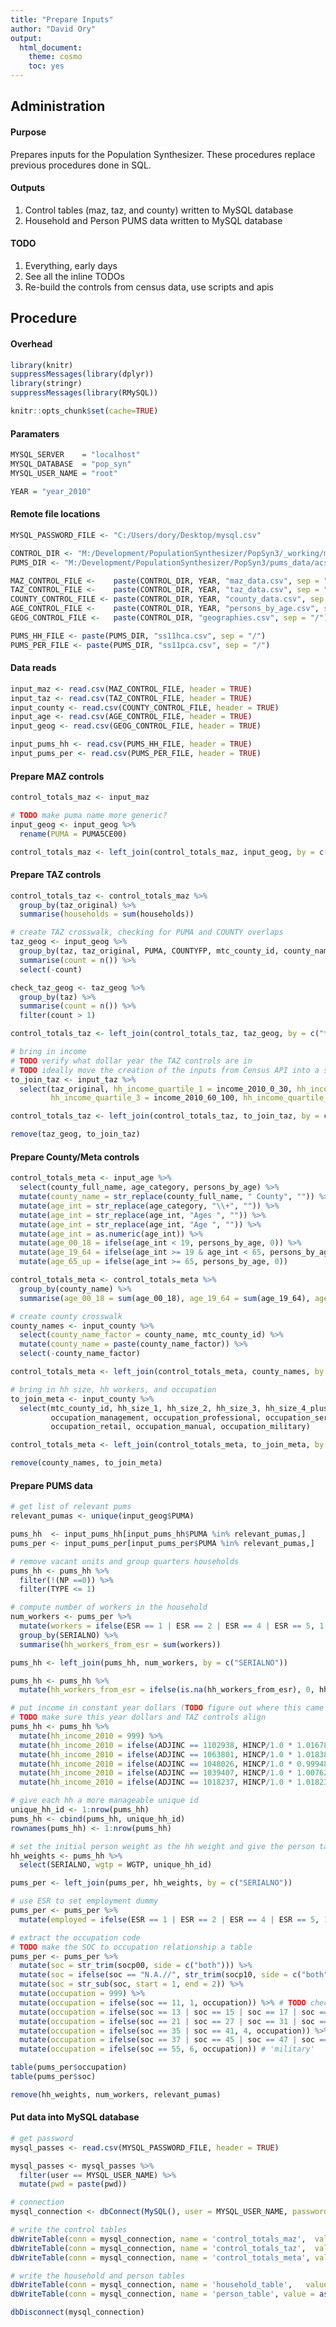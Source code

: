 ```yaml
---
title: "Prepare Inputs"
author: "David Ory"
output: 
  html_document:
    theme: cosmo
    toc: yes
---
```



## Administration

#### Purpose
Prepares inputs for the Population Synthesizer. These procedures replace previous procedures done in SQL.  

#### Outputs
1.  Control tables (maz, taz, and county) written to MySQL database
2.  Household and Person PUMS data written to MySQL database

#### TODO
1. Everything, early days
2. See all the inline TODOs
3. Re-build the controls from census data, use scripts and apis

## Procedure

#### Overhead
```r
library(knitr)
suppressMessages(library(dplyr))
library(stringr)
suppressMessages(library(RMySQL))
```

```r
knitr::opts_chunk$set(cache=TRUE)
```

#### Paramaters
```r
MYSQL_SERVER    = "localhost"
MYSQL_DATABASE  = "pop_syn"
MYSQL_USER_NAME = "root" 

YEAR = "year_2010"
```

#### Remote file locations
```r
MYSQL_PASSWORD_FILE <- "C:/Users/dory/Desktop/mysql.csv"

CONTROL_DIR <- "M:/Development/PopulationSynthesizer/PopSyn3/_working/mysql_version/input_data"
PUMS_DIR <- "M:/Development/PopulationSynthesizer/PopSyn3/pums_data/acs2011_5yr/ca"

MAZ_CONTROL_FILE <-    paste(CONTROL_DIR, YEAR, "maz_data.csv", sep = "/")
TAZ_CONTROL_FILE <-    paste(CONTROL_DIR, YEAR, "taz_data.csv", sep = "/")
COUNTY_CONTROL_FILE <- paste(CONTROL_DIR, YEAR, "county_data.csv", sep = "/")
AGE_CONTROL_FILE <-    paste(CONTROL_DIR, YEAR, "persons_by_age.csv", sep = "/")
GEOG_CONTROL_FILE <-   paste(CONTROL_DIR, "geographies.csv", sep = "/")

PUMS_HH_FILE <- paste(PUMS_DIR, "ss11hca.csv", sep = "/")
PUMS_PER_FILE <- paste(PUMS_DIR, "ss11pca.csv", sep = "/")

```

#### Data reads
```r
input_maz <- read.csv(MAZ_CONTROL_FILE, header = TRUE)
input_taz <- read.csv(TAZ_CONTROL_FILE, header = TRUE)
input_county <- read.csv(COUNTY_CONTROL_FILE, header = TRUE)
input_age <- read.csv(AGE_CONTROL_FILE, header = TRUE)
input_geog <- read.csv(GEOG_CONTROL_FILE, header = TRUE)

input_pums_hh <- read.csv(PUMS_HH_FILE, header = TRUE)
input_pums_per <- read.csv(PUMS_PER_FILE, header = TRUE)

```

#### Prepare MAZ controls
```r
control_totals_maz <- input_maz

# TODO make puma name more generic?
input_geog <- input_geog %>%
  rename(PUMA = PUMA5CE00)

control_totals_maz <- left_join(control_totals_maz, input_geog, by = c("maz_original"))

```

#### Prepare TAZ controls
```r
control_totals_taz <- control_totals_maz %>%
  group_by(taz_original) %>%
  summarise(households = sum(households))

# create TAZ crosswalk, checking for PUMA and COUNTY overlaps
taz_geog <- input_geog %>%
  group_by(taz, taz_original, PUMA, COUNTYFP, mtc_county_id, county_name) %>%
  summarise(count = n()) %>%
  select(-count)

check_taz_geog <- taz_geog %>%
  group_by(taz) %>%
  summarise(count = n()) %>%
  filter(count > 1)

control_totals_taz <- left_join(control_totals_taz, taz_geog, by = c("taz_original"))

# bring in income
# TODO verify what dollar year the TAZ controls are in
# TODO ideally move the creation of the inputs from Census API into a script
to_join_taz <- input_taz %>%
  select(taz_original, hh_income_quartile_1 = income_2010_0_30, hh_income_quartile_2 = income_2010_30_60, 
         hh_income_quartile_3 = income_2010_60_100, hh_income_quartile_4 = income_2010_100_up)

control_totals_taz <- left_join(control_totals_taz, to_join_taz, by = c("taz_original"))

remove(taz_geog, to_join_taz)

```

#### Prepare County/Meta controls
```r
control_totals_meta <- input_age %>%
  select(county_full_name, age_category, persons_by_age) %>%
  mutate(county_name = str_replace(county_full_name, " County", "")) %>%
  mutate(age_int = str_replace(age_category, "\\+", "")) %>%
  mutate(age_int = str_replace(age_int, "Ages ", "")) %>%
  mutate(age_int = str_replace(age_int, "Age ", "")) %>%
  mutate(age_int = as.numeric(age_int)) %>%
  mutate(age_00_18 = ifelse(age_int < 19, persons_by_age, 0)) %>%
  mutate(age_19_64 = ifelse(age_int >= 19 & age_int < 65, persons_by_age, 0)) %>%
  mutate(age_65_up = ifelse(age_int >= 65, persons_by_age, 0))

control_totals_meta <- control_totals_meta %>%
  group_by(county_name) %>%
  summarise(age_00_18 = sum(age_00_18), age_19_64 = sum(age_19_64), age_65_up = sum(age_65_up))

# create county crosswalk
county_names <- input_county %>%
  select(county_name_factor = county_name, mtc_county_id) %>%
  mutate(county_name = paste(county_name_factor)) %>%
  select(-county_name_factor)

control_totals_meta <- left_join(control_totals_meta, county_names, by = c("county_name"))

# bring in hh size, hh workers, and occupation
to_join_meta <- input_county %>%
  select(mtc_county_id, hh_size_1, hh_size_2, hh_size_3, hh_size_4_plus, hh_workers_0, hh_workers_1, hh_workers_2, hh_workers_3_plus,
         occupation_management, occupation_professional, occupation_services,
         occupation_retail, occupation_manual, occupation_military)

control_totals_meta <- left_join(control_totals_meta, to_join_meta, by = c("mtc_county_id"))

remove(county_names, to_join_meta)

```

#### Prepare PUMS data
```r
# get list of relevant pums
relevant_pumas <- unique(input_geog$PUMA)

pums_hh  <- input_pums_hh[input_pums_hh$PUMA %in% relevant_pumas,]
pums_per <- input_pums_per[input_pums_per$PUMA %in% relevant_pumas,]

# remove vacant units and group quarters households
pums_hh <- pums_hh %>%
  filter(!(NP ==0)) %>%
  filter(TYPE <= 1)

# compute number of workers in the household
num_workers <- pums_per %>%
  mutate(workers = ifelse(ESR == 1 | ESR == 2 | ESR == 4 | ESR == 5, 1, 0)) %>%
  group_by(SERIALNO) %>%
  summarise(hh_workers_from_esr = sum(workers))

pums_hh <- left_join(pums_hh, num_workers, by = c("SERIALNO"))

pums_hh <- pums_hh %>%
  mutate(hh_workers_from_esr = ifelse(is.na(hh_workers_from_esr), 0, hh_workers_from_esr))

# put income in constant year dollars (TODO figure out where this came from, SQL says reported income * rolling reference factor * inflation adjustment)
# TODO make sure this year dollars and TAZ controls align
pums_hh <- pums_hh %>%
  mutate(hh_income_2010 = 999) %>%
  mutate(hh_income_2010 = ifelse(ADJINC == 1102938, HINCP/1.0 * 1.016787 * 1.05156, hh_income_2010)) %>%
  mutate(hh_income_2010 = ifelse(ADJINC == 1063801, HINCP/1.0 * 1.018389 * 1.01265, hh_income_2010)) %>%
  mutate(hh_income_2010 = ifelse(ADJINC == 1048026, HINCP/1.0 * 0.999480 * 1.01651, hh_income_2010)) %>%
  mutate(hh_income_2010 = ifelse(ADJINC == 1039407, HINCP/1.0 * 1.007624 * 1.00000, hh_income_2010)) %>%
  mutate(hh_income_2010 = ifelse(ADJINC == 1018237, HINCP/1.0 * 1.018237 * 0.96942, hh_income_2010))

# give each hh a more manageable unique id
unique_hh_id <- 1:nrow(pums_hh)
pums_hh <- cbind(pums_hh, unique_hh_id)
rownames(pums_hh) <- 1:nrow(pums_hh)

# set the initial person weight as the hh weight and give the person table the hhnum id
hh_weights <- pums_hh %>%
  select(SERIALNO, wgtp = WGTP, unique_hh_id)

pums_per <- left_join(pums_per, hh_weights, by = c("SERIALNO"))

# use ESR to set employment dummy
pums_per <- pums_per %>%
  mutate(employed = ifelse(ESR == 1 | ESR == 2 | ESR == 4 | ESR == 5, 1, 0L))

# extract the occupation code
# TODO make the SOC to occupation relationship a table
pums_per <- pums_per %>%
  mutate(soc = str_trim(socp00, side = c("both"))) %>%
  mutate(soc = ifelse(soc == "N.A.//", str_trim(socp10, side = c("both")), soc)) %>%
  mutate(soc = str_sub(soc, start = 1, end = 2)) %>%
  mutate(occupation = 999) %>%
  mutate(occupation = ifelse(soc == 11, 1, occupation)) %>% # TODO check, SQL code says 'management'
  mutate(occupation = ifelse(soc == 13 | soc == 15 | soc == 17 | soc == 19 | soc == 23 | soc == 25 | soc == 29, 2, occupation)) %>% # 'professional'
  mutate(occupation = ifelse(soc == 21 | soc == 27 | soc == 31 | soc == 33 | soc == 39 | soc == 43, 3, occupation)) %>% # 'services'
  mutate(occupation = ifelse(soc == 35 | soc == 41, 4, occupation)) %>% # 'retail'
  mutate(occupation = ifelse(soc == 37 | soc == 45 | soc == 47 | soc == 49 | soc == 51 | soc == 53 , 5, occupation)) %>% # 'manual'
  mutate(occupation = ifelse(soc == 55, 6, occupation)) # 'military'

table(pums_per$occupation)
table(pums_per$soc)

remove(hh_weights, num_workers, relevant_pumas)


```

#### Put data into MySQL database
```r
# get password
mysql_passes <- read.csv(MYSQL_PASSWORD_FILE, header = TRUE)

mysql_passes <- mysql_passes %>%
  filter(user == MYSQL_USER_NAME) %>%
  mutate(pwd = paste(pwd))

# connection
mysql_connection <- dbConnect(MySQL(), user = MYSQL_USER_NAME, password = mysql_passes$pwd, host = MYSQL_SERVER, dbname = MYSQL_DATABASE)

# write the control tables
dbWriteTable(conn = mysql_connection, name = 'control_totals_maz',  value = as.data.frame(control_totals_maz),  overwrite = TRUE)
dbWriteTable(conn = mysql_connection, name = 'control_totals_taz',  value = as.data.frame(control_totals_taz),  overwrite = TRUE)
dbWriteTable(conn = mysql_connection, name = 'control_totals_meta', value = as.data.frame(control_totals_meta), overwrite = TRUE)

# write the household and person tables
dbWriteTable(conn = mysql_connection, name = 'household_table',   value = as.data.frame(pums_hh),  overwrite = TRUE)
dbWriteTable(conn = mysql_connection, name = 'person_table', value = as.data.frame(pums_per), overwrite = TRUE)

dbDisconnect(mysql_connection)
```

